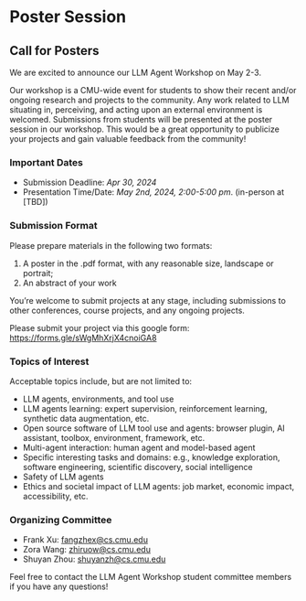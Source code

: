 # Poster Session
## Call for Posters

We are excited to announce our LLM Agent Workshop on May 2-3.

Our workshop is a CMU-wide event for students to show their recent and/or ongoing research and projects to the community. Any work related to LLM situating in, perceiving, and acting upon an external environment is welcomed. 
Submissions from students will be presented at the poster session in our workshop. This would be a great opportunity to publicize your projects and gain valuable feedback from the community!

### Important Dates
* Submission Deadline: *Apr 30, 2024*
* Presentation Time/Date: *May 2nd, 2024, 2:00-5:00 pm*. (in-person at [TBD])


### Submission Format
Please prepare materials in the following two formats:
1. A poster in the .pdf format, with any reasonable size, landscape or portrait;
2. An abstract of your work

You’re welcome to submit projects at any stage, including submissions to other conferences, course projects, and any ongoing projects.

Please submit your project via this google form: https://forms.gle/sWgMhXrjX4cnoiGA8 


### Topics of Interest
Acceptable topics include, but are not limited to:

* LLM agents, environments, and tool use
* LLM agents learning: expert supervision, reinforcement learning, synthetic data augmentation, etc.
* Open source software of LLM tool use and agents: browser plugin, AI assistant, toolbox, environment, framework, etc.
* Multi-agent interaction: human agent and model-based agent
* Specific interesting tasks and domains: e.g., knowledge exploration, software engineering, scientific discovery, social intelligence
* Safety of LLM agents
* Ethics and societal impact of LLM agents: job market, economic impact, accessibility, etc.

### Organizing Committee

* Frank Xu: fangzhex@cs.cmu.edu
* Zora Wang: zhiruow@cs.cmu.edu
* Shuyan Zhou: shuyanzh@cs.cmu.edu

Feel free to contact the LLM Agent Workshop student committee members if you have any questions!

